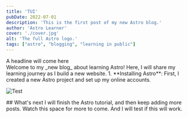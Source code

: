 ```yaml
---
title: 'TUI'
pubDate: 2022-07-01
description: 'This is the first post of my new Astro blog.'
author: 'Astro Learner'
cover: './cover.jpg'
alt: 'The full Astro logo.'
tags: ["astro", "blogging", "learning in public"]
---
```



<Paragraph>
<div slot="left">A headline will come here</ div>
<div slot="right">
Welcome to my _new blog_ about learning Astro! Here, I will share my learning journey as I build a new website.
1. **Installing Astro**: First, I created a new Astro project and set up my online accounts.
</div>
</Paragraph>

![Test](./inline.jpg)


<Paragraph>
## What's next
I will finish the Astro tutorial, and then keep adding more posts. Watch this space for more to come.  
And I will test if this will work.
</Paragraph>